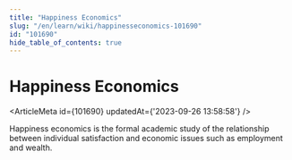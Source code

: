 ```yaml
---
title: "Happiness Economics"
slug: "/en/learn/wiki/happinesseconomics-101690"
id: "101690"
hide_table_of_contents: true
---
```



# Happiness Economics

<ArticleMeta id={101690} updatedAt={'2023-09-26 13:58:58'} />
<div className='border-solid border-b border-t-0 my-4 border-[var(--ifm-color-gray-300)]' />

Happiness economics is the formal academic study of the relationship between individual satisfaction and economic issues such as employment and wealth.
